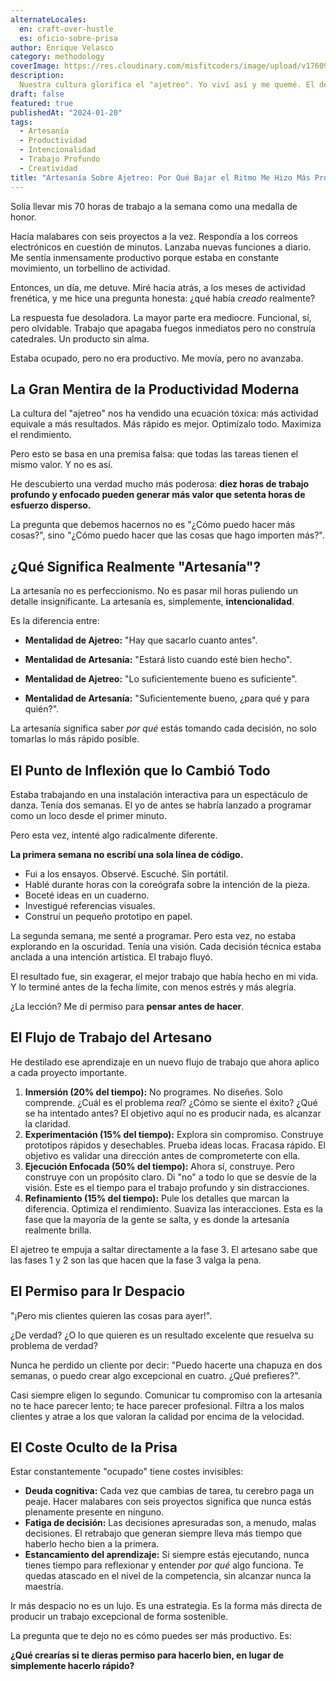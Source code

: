 ```yaml
---
alternateLocales:
  en: craft-over-hustle
  es: oficio-sobre-prisa
author: Enrique Velasco
category: methodology
coverImage: https://res.cloudinary.com/misfitcoders/image/upload/v1760912221/eVelasco/covers/article-placeholder.jpg
description:
  Nuestra cultura glorifica el "ajetreo". Yo viví así y me quemé. El descubrimiento contraintuitivo de que hacer menos, pero con más intención, produce un trabajo mejor y una vida más plena.
draft: false
featured: true
publishedAt: "2024-01-20"
tags:
  - Artesanía
  - Productividad
  - Intencionalidad
  - Trabajo Profundo
  - Creatividad
title: "Artesanía Sobre Ajetreo: Por Qué Bajar el Ritmo Me Hizo Más Productivo"
---
```


Solía llevar mis 70 horas de trabajo a la semana como una medalla de honor.

Hacía malabares con seis proyectos a la vez. Respondía a los correos electrónicos en cuestión de minutos. Lanzaba nuevas funciones a diario. Me sentía inmensamente productivo porque estaba en constante movimiento, un torbellino de actividad.

Entonces, un día, me detuve. Miré hacia atrás, a los meses de actividad frenética, y me hice una pregunta honesta: ¿qué había *creado* realmente?

La respuesta fue desoladora. La mayor parte era mediocre. Funcional, sí, pero olvidable. Trabajo que apagaba fuegos inmediatos pero no construía catedrales. Un producto sin alma.

Estaba ocupado, pero no era productivo. Me movía, pero no avanzaba.

## La Gran Mentira de la Productividad Moderna

La cultura del "ajetreo" nos ha vendido una ecuación tóxica: más actividad equivale a más resultados. Más rápido es mejor. Optimízalo todo. Maximiza el rendimiento.

Pero esto se basa en una premisa falsa: que todas las tareas tienen el mismo valor. Y no es así.

He descubierto una verdad mucho más poderosa: **diez horas de trabajo profundo y enfocado pueden generar más valor que setenta horas de esfuerzo disperso.**

La pregunta que debemos hacernos no es "¿Cómo puedo hacer más cosas?", sino "¿Cómo puedo hacer que las cosas que hago importen más?".

## ¿Qué Significa Realmente "Artesanía"?

La artesanía no es perfeccionismo. No es pasar mil horas puliendo un detalle insignificante. La artesanía es, simplemente, **intencionalidad**.

Es la diferencia entre:

-   **Mentalidad de Ajetreo:** "Hay que sacarlo cuanto antes".
-   **Mentalidad de Artesanía:** "Estará listo cuando esté bien hecho".

-   **Mentalidad de Ajetreo:** "Lo suficientemente bueno es suficiente".
-   **Mentalidad de Artesanía:** "Suficientemente bueno, ¿para qué y para quién?".

La artesanía significa saber *por qué* estás tomando cada decisión, no solo tomarlas lo más rápido posible.

## El Punto de Inflexión que lo Cambió Todo

Estaba trabajando en una instalación interactiva para un espectáculo de danza. Tenía dos semanas. El yo de antes se habría lanzado a programar como un loco desde el primer minuto.

Pero esta vez, intenté algo radicalmente diferente.

**La primera semana no escribí una sola línea de código.**

-   Fui a los ensayos. Observé. Escuché. Sin portátil.
-   Hablé durante horas con la coreógrafa sobre la intención de la pieza.
-   Boceté ideas en un cuaderno.
-   Investigué referencias visuales.
-   Construí un pequeño prototipo en papel.

La segunda semana, me senté a programar. Pero esta vez, no estaba explorando en la oscuridad. Tenía una visión. Cada decisión técnica estaba anclada a una intención artística. El trabajo fluyó.

El resultado fue, sin exagerar, el mejor trabajo que había hecho en mi vida. Y lo terminé antes de la fecha límite, con menos estrés y más alegría.

¿La lección? Me di permiso para **pensar antes de hacer**.

## El Flujo de Trabajo del Artesano

He destilado ese aprendizaje en un nuevo flujo de trabajo que ahora aplico a cada proyecto importante.

1.  **Inmersión (20% del tiempo):** No programes. No diseñes. Solo comprende. ¿Cuál es el problema *real*? ¿Cómo se siente el éxito? ¿Qué se ha intentado antes? El objetivo aquí no es producir nada, es alcanzar la claridad.
2.  **Experimentación (15% del tiempo):** Explora sin compromiso. Construye prototipos rápidos y desechables. Prueba ideas locas. Fracasa rápido. El objetivo es validar una dirección antes de comprometerte con ella.
3.  **Ejecución Enfocada (50% del tiempo):** Ahora sí, construye. Pero construye con un propósito claro. Di "no" a todo lo que se desvíe de la visión. Este es el tiempo para el trabajo profundo y sin distracciones.
4.  **Refinamiento (15% del tiempo):** Pule los detalles que marcan la diferencia. Optimiza el rendimiento. Suaviza las interacciones. Esta es la fase que la mayoría de la gente se salta, y es donde la artesanía realmente brilla.

El ajetreo te empuja a saltar directamente a la fase 3. El artesano sabe que las fases 1 y 2 son las que hacen que la fase 3 valga la pena.

## El Permiso para Ir Despacio

"¡Pero mis clientes quieren las cosas para ayer!".

¿De verdad? ¿O lo que quieren es un resultado excelente que resuelva su problema de verdad?

Nunca he perdido un cliente por decir: "Puedo hacerte una chapuza en dos semanas, o puedo crear algo excepcional en cuatro. ¿Qué prefieres?".

Casi siempre eligen lo segundo. Comunicar tu compromiso con la artesanía no te hace parecer lento; te hace parecer profesional. Filtra a los malos clientes y atrae a los que valoran la calidad por encima de la velocidad.

## El Coste Oculto de la Prisa

Estar constantemente "ocupado" tiene costes invisibles:

-   **Deuda cognitiva:** Cada vez que cambias de tarea, tu cerebro paga un peaje. Hacer malabares con seis proyectos significa que nunca estás plenamente presente en ninguno.
-   **Fatiga de decisión:** Las decisiones apresuradas son, a menudo, malas decisiones. El retrabajo que generan siempre lleva más tiempo que haberlo hecho bien a la primera.
-   **Estancamiento del aprendizaje:** Si siempre estás ejecutando, nunca tienes tiempo para reflexionar y entender *por qué* algo funciona. Te quedas atascado en el nivel de la competencia, sin alcanzar nunca la maestría.

Ir más despacio no es un lujo. Es una estrategia. Es la forma más directa de producir un trabajo excepcional de forma sostenible.

La pregunta que te dejo no es cómo puedes ser más productivo. Es:

**¿Qué crearías si te dieras permiso para hacerlo bien, en lugar de simplemente hacerlo rápido?**
